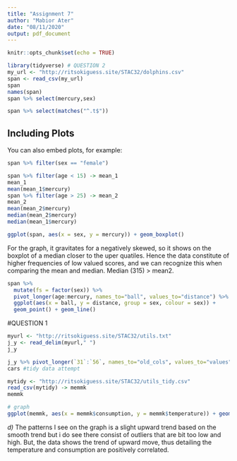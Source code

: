 ```yaml
---
title: "Assignment 7"
author: "Mabior Ater"
date: "08/11/2020"
output: pdf_document
---
```


```r
knitr::opts_chunk$set(echo = TRUE)

```

```r
library(tidyverse) # QUESTION 2
my_url <- "http://ritsokiguess.site/STAC32/dolphins.csv"
span <- read_csv(my_url)
span
names(span)
span %>% select(mercury,sex)
```
```r
span %>% select(matches("^.t$"))
```

## Including Plots

You can also embed plots, for example:

```r
span %>% filter(sex == "female")
```
```r
span %>% filter(age < 15) -> mean_1
mean_1
mean(mean_1$mercury)
span %>% filter(age > 25) -> mean_2
mean_2
mean(mean_2$mercury)
median(mean_2$mercury)
median(mean_1$mercury)
```
```r
ggplot(span, aes(x = sex, y = mercury)) + geom_boxplot()

```
For the graph, it gravitates for a negatively skewed, so it shows on the boxplot of a median closer to the uper quatiles. Hence the data constitute of higher frequencies of low valued scores, and we can recognize this when comparing the mean and median. Median (315) > mean2. 

```r
span %>%
  mutate(fs = factor(sex)) %>%
  pivot_longer(age:mercury, names_to="ball", values_to="distance") %>% 
  ggplot(aes(x = ball, y = distance, group = sex, colour = sex)) +
  geom_point() + geom_line()
```

#QUESTION 1
```r
myurl <- "http://ritsokiguess.site/STAC32/utils.txt"
j_y <- read_delim(myurl," ")
j_y
```



```r
j_y %>% pivot_longer(`31`:`56`, names_to="old_cols", values_to="values") -> cars 
cars #tidy data attempt
```

```r
mytidy <- "http://ritsokiguess.site/STAC32/utils_tidy.csv"
read_csv(mytidy) -> memmk
memmk 
```

```r
# graph 
ggplot(memmk, aes(x = memmk$consumption, y = memmk$temperature)) + geom_point() + geom_smooth()
```
*d)* The patterns I see on the graph is a slight upward trend based on the smooth trend but i do see there consist of outliers that are bit too low and high. But, the data shows the trend of upward move, thus detailing the temperature and consumption are positively correlated.
